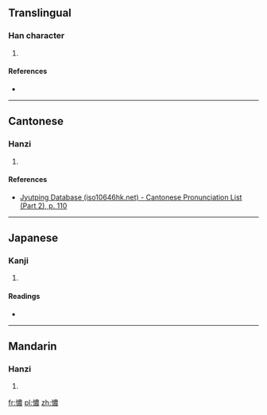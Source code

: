 ==Translingual==

===Han character===
{{Han char|rn=61|rad=心|as=13|sn=16|four=|canj=心廿田女 (PTWV)|ids=⿰[[忄]][[農]]}}

# {{defn|Han|sort=心13}}

====References====
* {{Han ref|kx=0404.420|dkj=11304|dj=0745.060|hdz=42361.010|uh=61B9|ud=25017}}

----

==Cantonese==

===Hanzi===
{{yue-hanzi|jyut=[[nou4]], [[lou4]], [[nou5]], [[lou5]], [[nung4]], [[lung4]]|y=nou4, lou4, nou5, lou5, nung4, lung4}}

# {{defn|lang=yue|sort=心13}}

====References====
*[http://www.iso10646hk.net/jp/document/download.jsp Jyutping Database (iso10646hk.net) - Cantonese Pronunciation List (Part 2), p. 110]

----

==Japanese==

===Kanji===
{{ja-kanji|grade=|rs=心13}}

# {{defn|lang=ja|sort=心13}}

====Readings====
* {{ja-readings|on=[[どう]] (dō), [[ぬ]] (nu), [[にょう]] (nyō), [[のう]] (nō)|kun=[[こころみだれる]] (kokoromidareru), [[なやむ]] (nayamu)}}

----

==Mandarin==

===Hanzi===
{{cmn-hanzi|pin=[[náo]] ([[nao2]])|wg=nao<sup>2</sup>}}

# {{defn|lang=cmn|sort=心13}}

[[fr:憹]]
[[pl:憹]]
[[zh:憹]]